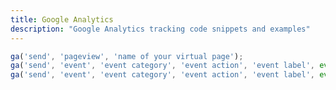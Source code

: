 ```yaml
---
title: Google Analytics
description: "Google Analytics tracking code snippets and examples"
---
```


```javascript
ga('send', 'pageview', 'name of your virtual page');
ga('send', 'event', 'event category', 'event action', 'event label', event value);
ga('send', 'event', 'event category', 'event action', 'event label', event value, {'nonInteraction': 1});
```